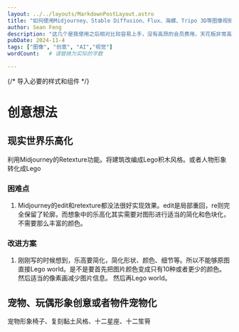 ```yaml
---
layout: ../../layouts/MarkdownPostLayout.astro
title: "如何使用Midjourney、Stable Diffusion、Flux、海螺、Tripo 3D等图像视频类AI生成有趣内容"
author: Sean Feng
description: "这几个是我使用之后相对比较容易上手，没有高昂的会员费用，天花板非常高的图像类AI。这篇博客我会尝试记录脑中或者生活中发现的可以用AI实现的有趣想法，并且探索可行性。"
pubDate: 2024-11-4
tags: ["图像", "创意", "AI","视觉"]
wordCount:   # 请替换为实际的字数

---
```


{/* 导入必要的样式和组件 */}

# 创意想法

## 现实世界乐高化
利用Midjourney的Retexture功能。将建筑改编成Lego积木风格。或者人物形象转化成Lego
### 困难点
1. Midjourney的edit和retexture都没法很好实现效果。edit是局部重回，re则完全保留了轮廓，而想象中的乐高化其实需要对图形进行适当的简化和色块化，不需要那么丰富的颜色。

### 改进方案
1. 刚刚写的时候想到，乐高要简化，简化形状、颜色、细节等。所以不能够原图直接Lego world。是不是要首先把图片颜色变成只有10种或者更少的颜色。然后适当的像素画减少图片信息。
然后再Lego world。


## 宠物、玩偶形象创意或者物件宠物化
宠物形象椅子、复刻黏土风格、十二星座、十二笙筲